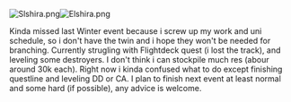 [[File:Slshira.png|thumb]][[File:Elshira.png|thumb]]

Kinda missed last Winter event because i screw up my work and uni schedule, so i don't have the twin and i hope they won't be needed for branching. Currently strugling with Flightdeck quest (i lost the track), and leveling some destroyers. I don't think i can stockpile much res (abour around 30k each). Right now i kinda confused what to do except finishing questline and leveling DD or CA. I plan to finish next event at least normal and some hard (if possible), any advice is welcome.<ac_metadata title="Need advice for next step"> </ac_metadata>